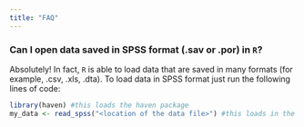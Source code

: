 ```yaml
---
title: "FAQ"
---
```


### Can I open data saved in SPSS format (.sav or .por) in `R`?
Absolutely! In fact, `R` is able to load data that are saved in many formats (for example, .csv, .xls, .dta). To load data in SPSS format just run the following lines of code: 

```r
library(haven) #this loads the haven package
my_data <- read_spss("<location of the data file>") #this loads in the data as the dataframe "my_data"
```